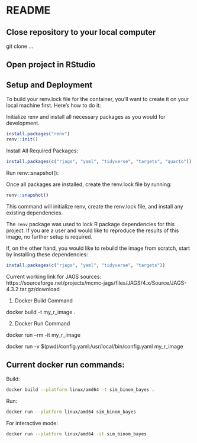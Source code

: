 # README

## Close repository to your local computer

git clone ...

## Open project in RStudio



## Setup and Deployment

To build your renv.lock file for the container, you’ll want to create it on your local machine first. Here’s how to do it:

Initialize renv and install all necessary packages as you would for development.

```r
install.packages("renv")
renv::init()
```

Install All Required Packages:

```r
install.packages(c("rjags", "yaml", "tidyverse", "targets", "quarto"))
```

Run renv::snapshot():

Once all packages are installed, create the renv.lock file by running:

```r
renv::snapshot()
```

This command will initialize renv, create the renv.lock file, and install any existing dependencies.

The `renv` package was used to lock R package dependencies for this project. If 
you are a user and would like to reproduce the results of this image, no further 
setup is required. 

If, on the other hand, you would like to rebuild the image from scratch, start by
installing these dependencies:

```r
install.packages(c("rjags", "yaml", "tidyverse", "targets"))
```

Current working link for JAGS sources:
https://sourceforge.net/projects/mcmc-jags/files/JAGS/4.x/Source/JAGS-4.3.2.tar.gz/download

1. Docker Build Command

docker build -t my_r_image .

2. Docker Run Command

docker run --rm -it my_r_image

docker run -v $(pwd)/config.yaml:/usr/local/bin/config.yaml my_r_image


## Current docker run commands:

Build:

```bash
docker build --platform linux/amd64 -t sim_binom_bayes .
```

Run:

```bash
docker run --platform linux/amd64 sim_binom_bayes
```

For interactive mode:

```bash
docker run --platform linux/amd64 -it sim_binom_bayes
```
